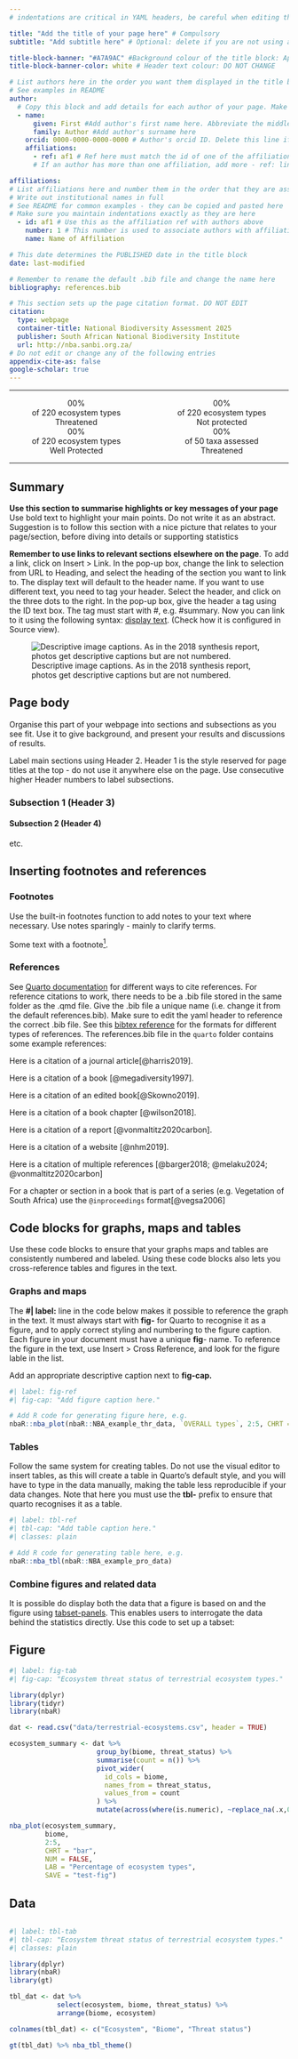 ```yaml
---
# indentations are critical in YAML headers, be careful when editing this section

title: "Add the title of your page here" # Compulsory
subtitle: "Add subtitle here" # Optional: delete if you are not using a subtitle

title-block-banner: "#A7A9AC" #Background colour of the title block: Apply component colours where necessary - find hex codes in _brand.yml
title-block-banner-color: white # Header text colour: DO NOT CHANGE

# List authors here in the order you want them displayed in the title block
# See examples in README
author:
  # Copy this block and add details for each author of your page. Make sure you maintain indentations exactly as they are here
  - name:
      given: First #Add author's first name here. Abbreviate the middle name
      family: Author #Add author's surname here
    orcid: 0000-0000-0000-0000 # Author's orcid ID. Delete this line if author is not on orcid
    affiliations:
      - ref: af1 # Ref here must match the id of one of the affiliations listed below
      # If an author has more than one affiliation, add more - ref: lines here

affiliations:
# List affiliations here and number them in the order that they are associated with the list of authors above. If multiple authors have the same affiliation, only list the affiliation once here.
# Write out institutional names in full
# See README for common examples - they can be copied and pasted here
# Make sure you maintain indentations exactly as they are here
  - id: af1 # Use this as the affiliation ref with authors above
    number: 1 # This number is used to associate authors with affiliations
    name: Name of Affiliation

# This date determines the PUBLISHED date in the title block
date: last-modified

# Remember to rename the default .bib file and change the name here
bibliography: references.bib

# This section sets up the page citation format. DO NOT EDIT
citation:
  type: webpage
  container-title: National Biodiversity Assessment 2025
  publisher: South African National Biodiversity Institute
  url: http://nba.sanbi.org.za/
# Do not edit or change any of the following entries
appendix-cite-as: false
google-scholar: true
---
```


------------------------------------------------------------------------

<!--# Key statistics section: This section can be edited to report more/fewer statistics by adding more items to each column (these will be stacked), or adding more columns (then they will be placed next to each other). Using source view, copy and paste the entire block (the three lines with the pipe | at the start), and edit contents as necessary. Do not change any of the inline styling {the part in the squiggly brackets}, [other than the colour applied to the statistic](@Lize, it isn't clear to me why you mention changing colour here, as that is specified in the custom.scss and surely we don't want users to go digging in there?). Remember to adjust the column widths to add up to 100%. Try not to add more columns, as more than two columns tend to display poorly on narrow screens. Delete the entire section if you don't want to include statistics on your page-->

::::: columns
::: {.column width="50%"}
<center>

| [00%]{.inline-style-threatened}
| of 220 ecosystem types
| [Threatened]{.inline-style-indicator}

| [00%]{.inline-style-well-protected}
| of 220 ecosystem types
| [Well Protected]{.inline-style-indicator}

</center>
:::

::: {.column width="50%"}
<center>

| [00%]{.inline-style-not-protected}
| of 220 ecosystem types
| [Not protected]{.inline-style-indicator}

| [00%]{.inline-style-threatened}
| of 50 taxa assessed
| [Threatened]{.inline-style-indicator}

</center>
:::
:::::

------------------------------------------------------------------------

## Summary {#summary}

**Use this section to summarise highlights or key messages of your page** Use bold text to highlight your main points. Do not write it as an abstract. Suggestion is to follow this section with a nice picture that relates to your page/section, before diving into details or supporting statistics

**Remember to use links to relevant sections elsewhere on the page**. To add a link, click on Insert \> Link. In the pop-up box, change the link to selection from URL to Heading, and select the heading of the section you want to link to. The display text will default to the header name. If you want to use different text, you need to tag your header. Select the header, and click on the three dots to the right. In the pop-up box, give the header a tag using the ID text box. The tag must start with #, e.g. #summary. Now you can link to it using the following syntax: [display text](#section-name). (Check how it is configured in Source view).

<!--# Follow the summary section with a relevant picture. Convert pictures to .png or .webp format, with a maximum 800px width, and 72 DPI for web resolution. Store all images in a folder called imgs. Insert images using visual editor Insert -> Figure/Image. Add a descriptive caption in the caption box. Set image alignment to center -->

![Descriptive image captions. As in the 2018 synthesis report, photos get descriptive captions but are not numbered.](imgs/nba-banner.png){fig-align="center"}

## Page body

Organise this part of your webpage into sections and subsections as you see fit. Use it to give background, and present your results and discussions of results.

Label main sections using Header 2. Header 1 is the style reserved for page titles at the top - do not use it anywhere else on the page. Use consecutive higher Header numbers to label subsections.

### Subsection 1 (Header 3)

#### Subsection 2 (Header 4)

etc.

## Inserting footnotes and references

### Footnotes

Use the built-in footnotes function to add notes to your text where necessary. Use notes sparingly - mainly to clarify terms.

Some text with a footnote[^1].

[^1]: Insert a basic footnote by using the Visual editor's Insert \> Footnote. Type the footnote text into the box provided. Quarto will automatically number your references and footnotes in the order that they are inserted in the text.

### References

See [Quarto documentation](https://quarto.org/docs/authoring/citations.html#sec-citations) for different ways to cite references. For reference citations to work, there needs to be a .bib file stored in the same folder as the .qmd file. Give the .bib file a unique name (i.e. change it from the default references.bib). Make sure to edit the yaml header to reference the correct .bib file. See this [bibtex reference](https://www.bibtex.com/e/entry-types/) for the formats for different types of references. The references.bib file in the `quarto` folder contains some example references:

Here is a citation of a journal article[@harris2019].

Here is a citation of a book [@megadiversity1997].

Here is a citation of an edited book[@Skowno2019].

Here is a citation of a book chapter [@wilson2018].

Here is a citation of a report [@vonmaltitz2020carbon].

Here is a citation of a website [@nhm2019].

Here is a citation of multiple references [@barger2018; @melaku2024; @vonmaltitz2020carbon]

For a chapter or section in a book that is part of a series (e.g. Vegetation of South Africa) use the `@inproceedings` format[@vegsa2006]

## Code blocks for graphs, maps and tables

Use these code blocks to ensure that your graphs maps and tables are consistently numbered and labeled. Using these code blocks also lets you cross-reference tables and figures in the text.

### Graphs and maps

The **#\| label:** line in the code below makes it possible to reference the graph in the text. It must always start with **fig-** for Quarto to recognise it as a figure, and to apply correct styling and numbering to the figure caption. Each figure in your document must have a unique **fig**- name. To reference the figure in the text, use Insert \> Cross Reference, and look for the figure lable in the list.

Add an appropriate descriptive caption next to **fig-cap.**

```r
#| label: fig-ref
#| fig-cap: "Add figure caption here." 

# Add R code for generating figure here, e.g.
nbaR::nba_plot(nbaR::NBA_example_thr_data, `OVERALL types`, 2:5, CHRT = "bar", NUM = TRUE, LAB = "Percentage of ecosystem types")

```

### Tables

Follow the same system for creating tables. Do not use the visual editor to insert tables, as this will create a table in Quarto's default style, and you will have to type in the data manually, making the table less reproducible if your data changes. Note that here you must use the **tbl-** prefix to ensure that quarto recognises it as a table.

```r
#| label: tbl-ref
#| tbl-cap: "Add table caption here." 
#| classes: plain

# Add R code for generating table here, e.g.
nbaR::nba_tbl(nbaR::NBA_example_pro_data)

```

### Combine figures and related data

It is possible do display both the data that a figure is based on and the figure using [tabset-panels](https://quarto.org/docs/output-formats/html-basics.html#tabsets). This enables users to interrogate the data behind the statistics directly. Use this code to set up a tabset:

:::: panel-tabset
## Figure

<!-- it is important to use second-level headings in panel tabsets, i.e. two hashes -->

```r
#| label: fig-tab
#| fig-cap: "Ecosystem threat status of terrestrial ecosystem types." 

library(dplyr)
library(tidyr)
library(nbaR)

dat <- read.csv("data/terrestrial-ecosystems.csv", header = TRUE)

ecosystem_summary <- dat %>% 
                      group_by(biome, threat_status) %>% 
                      summarise(count = n()) %>% 
                      pivot_wider(
                        id_cols = biome,
                        names_from = threat_status,
                        values_from = count
                      ) %>% 
                      mutate(across(where(is.numeric), ~replace_na(.x,0))) %>% ungroup()

nba_plot(ecosystem_summary,
         biome,
         2:5,
         CHRT = "bar",
         NUM = FALSE,
         LAB = "Percentage of ecosystem types",
         SAVE = "test-fig")

```

## Data

<!--# If the table is long use the div to give it a vertical scroll bar. Otherwise the div can be excluded. -->

::: {#table .table style="height:500px;overflow-y: auto"}
```r
#| label: tbl-tab
#| tbl-cap: "Ecosystem threat status of terrestrial ecosystem types." 
#| classes: plain

library(dplyr)
library(nbaR)
library(gt)

tbl_dat <- dat %>% 
            select(ecosystem, biome, threat_status) %>% 
            arrange(biome, ecosystem)

colnames(tbl_dat) <- c("Ecosystem", "Biome", "Threat status")

gt(tbl_dat) %>% nba_tbl_theme()

```
:::

Download the data [here](http://insert_your_link_to_your_data).
::::

## Information boxes

Additional information can be added in collapsible information boxes using [callout blocks](https://quarto.org/docs/authoring/callouts.html). The callout block is styled using the scss file associated with this template, therefore it does not look exactly like the standard Quarto callouts. If you want to cross reference the box in the text, you need to give it a uniqe name starting with **\#** this will allow you to reference it as [Box 1](#box-1).

::: {#box-1 .callout-note collapse="true"}
## Box 1. Box title

<!-- it is important to use second-level headings in box titles -->

Add the box content here. It can include text, pictures, tables and graphs. Add them as you would for general text.

:::

## Technical documentation

<!--# This section is compulsory for all scientific content, but what you include here is flexible based on what you have available for your indicators -->

<!--# the below examples/recommendations can be modified, e.g. you could do a technical report PDF, as long as it is made available on a public repository (figshare?) and can be linked to in this document -->

<!--# avoid linking to Google Drive or other personal drives that may not be permanent. -->

<!--# Always use DOI to link to published papers - never use the journal's website -->

The last section of your page should contain links to technical documentation of the indicators and analyses presented on your page. Technical documentation can be in a variety of formats. It is not necessary to have all these in place, but there should at least be a technical report available in a public document repository (e.g. OPUS) or a published paper describing your methods. Edit and adapt the suggested layout below depending on what technical documentation is applicable to your page.

-   **Code repository**: [github.com/SANBI-NBA/templates](https://github.com/SANBI-NBA/templates)

-   **Data repository**: [OPUS](https://opus.sanbi.org/home), [Figshare](https://figshare.com/), [KNB](https://knb.ecoinformatics.org/) or [BGIS](https://bgis.sanbi.org/) - link to the specific page within these websites containing your data.

-   **Technical report**: Add link to technical report in PDF format or Quarto website

**Key publications**

Jordaan, M.S., et al. 2020. Protected areas and endemic freshwater fishes of the Cape Fold Ecoregion: missing the boat for fish conservation? Frontiers in Environmental Science 8:502042. doi: [10.3389/fenvs.2020.502042](https://doi.org/10.3389/fenvs.2020.502042)

## Recommended citation

```r
#| output: asis
#| label: lst-citation-code

library(nbaR) 
library(knitr)
library(rmarkdown)

# Code for fetching the yaml metadata
# Note that this only runs when the .qmd file is rendered, therefore the outputs of this code block will return no results if you try to run it within R - that does not mean it is not working

meta <- knitr::opts_knit$get("rmarkdown.pandoc.to")  # forces knitr to load metadata
meta <- rmarkdown::metadata  # full YAML is now in `meta`

nba_citation(meta)

```

## References

::: {#refs}
:::
